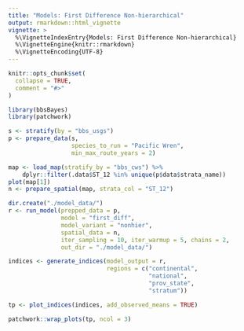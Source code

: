 ```yaml
---
title: "Models: First Difference Non-hierarchical"
output: rmarkdown::html_vignette
vignette: >
  %\VignetteIndexEntry{Models: First Difference Non-hierarchical}
  %\VignetteEngine{knitr::rmarkdown}
  %\VignetteEncoding{UTF-8}
---
```


```r
knitr::opts_chunk$set(
  collapse = TRUE,
  comment = "#>"
)
```

```r
library(bbsBayes)
library(patchwork)

s <- stratify(by = "bbs_usgs")
p <- prepare_data(s,
                  species_to_run = "Pacific Wren",
                  min_max_route_years = 2)

map <- load_map(stratify_by = "bbs_cws") %>%
    dplyr::filter(.data$ST_12 %in% unique(p$data$strata_name))
plot(map[1])
n <- prepare_spatial(map, strata_col = "ST_12")

dir.create("./model_data/")
r <- run_model(prepped_data = p,
               model = "first_diff",
               model_variant = "nonhier",
               spatial_data = n,
               iter_sampling = 10, iter_warmup = 5, chains = 2,
               out_dir = "./model_data/")
```


```r
indices <- generate_indices(model_output = r,
                            regions = c("continental",
                                        "national",
                                        "prov_state",
                                        "stratum"))

tp <- plot_indices(indices, add_observed_means = TRUE)
```


```r
patchwork::wrap_plots(tp, ncol = 3)
```





